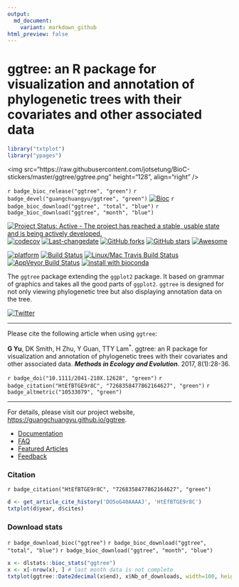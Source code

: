 ```yaml
---
output:
  md_document:
    variant: markdown_github
html_preview: false
---
```


<!-- README.md is generated from README.Rmd. Please edit that file -->


#  ggtree: an R package for visualization and annotation of phylogenetic trees with their covariates and other associated data

```r
library("txtplot")
library("ypages")
```

<img src="https://raw.githubusercontent.com/jotsetung/BioC-stickers/master/ggtree/ggtree.png" height="128", align="right" />


`r badge_bioc_release("ggtree", "green")`
`r badge_devel("guangchuangyu/ggtree", "green")`
[![Bioc](http://www.bioconductor.org/shields/years-in-bioc/ggtree.svg)](https://www.bioconductor.org/packages/devel/bioc/html/ggtree.html#since)
`r badge_bioc_download("ggtree", "total", "blue")`
`r badge_bioc_download("ggtree", "month", "blue")`


[![Project Status: Active - The project has reached a stable, usable state and is being actively developed.](http://www.repostatus.org/badges/latest/active.svg)](http://www.repostatus.org/#active)
[![codecov](https://codecov.io/gh/GuangchuangYu/ggtree/branch/master/graph/badge.svg)](https://codecov.io/gh/GuangchuangYu/ggtree)
[![Last-changedate](https://img.shields.io/badge/last%20change-`r gsub('-', '--', Sys.Date())`-green.svg)](https://github.com/GuangchuangYu/ggtree/commits/master)
[![GitHub forks](https://img.shields.io/github/forks/GuangchuangYu/ggtree.svg)](https://github.com/GuangchuangYu/ggtree/network)
[![GitHub stars](https://img.shields.io/github/stars/GuangchuangYu/ggtree.svg)](https://github.com/GuangchuangYu/ggtree/stargazers)
[![Awesome](https://cdn.rawgit.com/sindresorhus/awesome/d7305f38d29fed78fa85652e3a63e154dd8e8829/media/badge.svg)](https://awesome-r.com/#awesome-r-graphic-displays)

[![platform](http://www.bioconductor.org/shields/availability/devel/ggtree.svg)](https://www.bioconductor.org/packages/devel/bioc/html/ggtree.html#archives)
[![Build Status](http://www.bioconductor.org/shields/build/devel/bioc/ggtree.svg)](https://bioconductor.org/checkResults/devel/bioc-LATEST/ggtree/)
[![Linux/Mac Travis Build Status](https://img.shields.io/travis/GuangchuangYu/ggtree/master.svg?label=Mac%20OSX%20%26%20Linux)](https://travis-ci.org/GuangchuangYu/ggtree)
[![AppVeyor Build Status](https://img.shields.io/appveyor/ci/Guangchuangyu/ggtree/master.svg?label=Windows)](https://ci.appveyor.com/project/GuangchuangYu/ggtree)
[![install with bioconda](https://img.shields.io/badge/install%20with-bioconda-green.svg?style=flat)](http://bioconda.github.io/recipes/bioconductor-ggtree/README.html)



The `ggtree` package extending the `ggplot2` package. It based on grammar of graphics and takes all the good parts of `ggplot2`. `ggtree` is designed for not only viewing phylogenetic tree but also displaying annotation data on the tree.

[![Twitter](https://img.shields.io/twitter/url/https/github.com/GuangchuangYu/ggtree.svg?style=social)](https://twitter.com/intent/tweet?hashtags=ggtree&url=http://onlinelibrary.wiley.com/doi/10.1111/2041-210X.12628/abstract&screen_name=guangchuangyu)

-----------------------------------------------------

Please cite the following article when using `ggtree`:

__G Yu__, DK Smith, H Zhu, Y Guan, TTY Lam^\*^. ggtree: an R package for visualization and annotation of phylogenetic trees with their covariates and other associated data. __*Methods in Ecology and Evolution*__. 2017, 8(1):28-36.


`r badge_doi("10.1111/2041-210X.12628", "green")`
`r badge_citation("HtEfBTGE9r8C", "7268358477862164627", "green")`
`r badge_altmetric("10533079", "green")`

----------------------------------------------------------------------------------------

For details, please visit our project website, <https://guangchuangyu.github.io/ggtree>.

+ [Documentation](https://guangchuangyu.github.io/ggtree/documentation/)
+ [FAQ](https://guangchuangyu.github.io/ggtree/faq/)
+ [Featured Articles](https://guangchuangyu.github.io/ggtree/featuredArticles/)
+ [Feedback](https://guangchuangyu.github.io/ggtree/#feedback)

### Citation

`r badge_citation("HtEfBTGE9r8C", "7268358477862164627", "green")`


```r
d <- get_article_cite_history('DO5oG40AAAAJ', 'HtEfBTGE9r8C')
txtplot(d$year, d$cites)
```

### Download stats

`r badge_download_bioc("ggtree")`
`r badge_bioc_download("ggtree", "total", "blue")`
`r badge_bioc_download("ggtree", "month", "blue")`


```r
x <- dlstats::bioc_stats("ggtree")
x <- x[-nrow(x), ] # last month data is not complete
txtplot(ggtree::Date2decimal(x$end), x$Nb_of_downloads, width=100, height=25)
```





